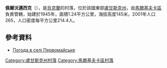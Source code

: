 {{coord|49|41|25|N|39|27|47|E|scale:100000|display=title}}

'''佩爾沃邁西克'''（{{lang-uk|Первомайське}}），是[[烏克蘭|烏克蘭]]的村落，位於該國東部[[盧甘斯克州|盧甘斯克州]]，由[[馬爾基夫卡區|馬爾基夫卡區]]負責管轄，始建於1945年，面積1.24平方公里，海拔高度145米，2001年人口265，人口密度每平方公里214.4人。

==參考資料==
* [http://weather.in.ua/ua/lyganskaja/19785 Погода в селі Первомайське] {{Wayback|url=http://weather.in.ua/ua/lyganskaja/19785 |date=20160305083848 }}

{{DEFAULTSORT:Первомайське}}
[[Category:盧甘斯克州村落|Category:盧甘斯克州村落]]
[[Category:馬爾基夫卡區村落|Category:馬爾基夫卡區村落]]


{{Luhansk-geo-stub}}